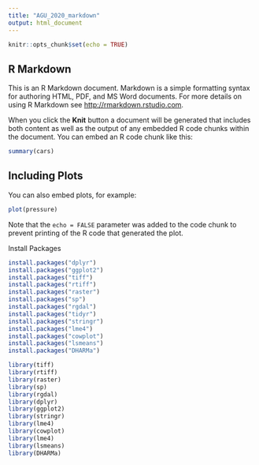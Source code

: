 ```yaml
---
title: "AGU_2020_markdown"
output: html_document
---
```


```r
knitr::opts_chunk$set(echo = TRUE)
```

## R Markdown

This is an R Markdown document. Markdown is a simple formatting syntax for authoring HTML, PDF, and MS Word documents. For more details on using R Markdown see <http://rmarkdown.rstudio.com>.

When you click the **Knit** button a document will be generated that includes both content as well as the output of any embedded R code chunks within the document. You can embed an R code chunk like this:

```r
summary(cars)
```

## Including Plots

You can also embed plots, for example:

```r
plot(pressure)
```

Note that the `echo = FALSE` parameter was added to the code chunk to prevent printing of the R code that generated the plot.

Install Packages 
````r
install.packages("dplyr")
install.packages("ggplot2")
install.packages("tiff")
install.packages("rtiff")
install.packages("raster") 
install.packages("sp")
install.packages("rgdal")
install.packages("tidyr")
install.packages("stringr")
install.packages("lme4")
install.packages("cowplot")
install.packages("lsmeans")
install.packages("DHARMa")

library(tiff)
library(rtiff)
library(raster)
library(sp)
library(rgdal)
library(dplyr)
library(ggplot2)
library(stringr)
library(lme4)
library(cowplot)
library(lme4)
library(lsmeans)
library(DHARMa)
````

